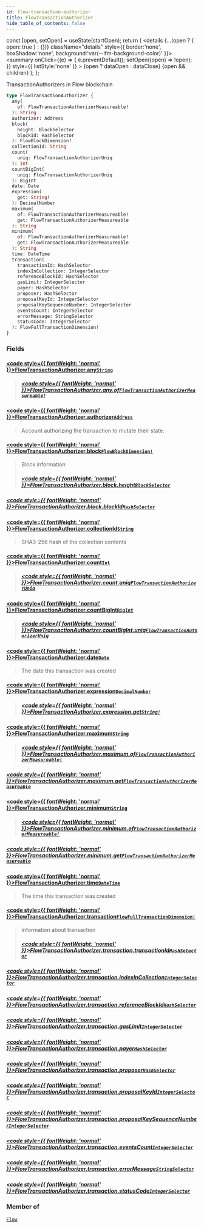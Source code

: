 ```yaml
---
id: flow-transaction-authorizer
title: FlowTransactionAuthorizer
hide_table_of_contents: false
---
```







  const [open, setOpen] = useState(startOpen);
  return (
    <details {...(open ? { open: true } : {})} className="details" style={{ border:'none', boxShadow:'none', background:'var(--ifm-background-color)' }}>
      <summary
        onClick={(e) => {
          e.preventDefault();
          setOpen((open) => !open);
        }}
        style={{ listStyle:'none' }}
      >
      {open ? dataOpen : dataClose}
      </summary>
      {open && children}
    </details>
  );
};








TransactionAuthorizers in Flow blockchain


```graphql
type FlowTransactionAuthorizer {
  any(
    of: FlowTransactionAuthorizerMeasureable!
  ): String
  authorizer: Address
  block(
    height: BlockSelector
    blockId: HashSelector
  ): FlowBlockDimension!
  collectionId: String
  count(
    uniq: FlowTransactionAuthorizerUniq
  ): Int
  countBigInt(
    uniq: FlowTransactionAuthorizerUniq
  ): BigInt
  date: Date
  expression(
    get: String!
  ): DecimalNumber
  maximum(
    of: FlowTransactionAuthorizerMeasureable!
    get: FlowTransactionAuthorizerMeasureable
  ): String
  minimum(
    of: FlowTransactionAuthorizerMeasureable!
    get: FlowTransactionAuthorizerMeasureable
  ): String
  time: DateTime
  transaction(
    transactionId: HashSelector
    indexInCollection: IntegerSelector
    referenceBlockId: HashSelector
    gasLimit: IntegerSelector
    payer: HashSelector
    proposer: HashSelector
    proposalKeyId: IntegerSelector
    proposalKeySequenceNumber: IntegerSelector
    eventsCount: IntegerSelector
    errorMessage: StringSelector
    statusCode: IntegerSelector
  ): FlowFullTransactionDimension!
}
```




### Fields

#### [<code style={{ fontWeight: 'normal' }}>FlowTransactionAuthorizer.<b>any</b></code>](#)<Bullet />[`String`](/docs/v1/graphql-reference/scalars/string) <Badge class="badge badge--secondary" text="scalar"/> 
> 
> 
> 
> ##### [<code style={{ fontWeight: 'normal' }}>FlowTransactionAuthorizer.any.<b>of</b></code>](#)<Bullet />[`FlowTransactionAuthorizerMeasureable!`](/docs/v1/graphql-reference/enums/flow-transaction-authorizer-measureable) <Badge class="badge badge--secondary" text="non-null"/> <Badge class="badge badge--secondary" text="enum"/> 
> 
> 
> 
> 

#### [<code style={{ fontWeight: 'normal' }}>FlowTransactionAuthorizer.<b>authorizer</b></code>](#)<Bullet />[`Address`](/docs/v1/graphql-reference/objects/address) <Badge class="badge badge--secondary" text="object"/> 
> 
> 
> Account authorizing the transaction to mutate their state.
> 

#### [<code style={{ fontWeight: 'normal' }}>FlowTransactionAuthorizer.<b>block</b></code>](#)<Bullet />[`FlowBlockDimension!`](/docs/v1/graphql-reference/objects/flow-block-dimension) <Badge class="badge badge--secondary" text="non-null"/> <Badge class="badge badge--secondary" text="object"/> 
> 
> 
> Block information
> ##### [<code style={{ fontWeight: 'normal' }}>FlowTransactionAuthorizer.block.<b>height</b></code>](#)<Bullet />[`BlockSelector`](/docs/v1/graphql-reference/inputs/block-selector) <Badge class="badge badge--secondary" text="input"/> 
> 
> 
> 
> 

##### [<code style={{ fontWeight: 'normal' }}>FlowTransactionAuthorizer.block.<b>blockId</b></code>](#)<Bullet />[`HashSelector`](/docs/v1/graphql-reference/inputs/hash-selector) <Badge class="badge badge--secondary" text="input"/> 
> 
> 
> 
> 

#### [<code style={{ fontWeight: 'normal' }}>FlowTransactionAuthorizer.<b>collectionId</b></code>](#)<Bullet />[`String`](/docs/v1/graphql-reference/scalars/string) <Badge class="badge badge--secondary" text="scalar"/> 
> 
> 
> SHA3-256 hash of the collection contents
> 

#### [<code style={{ fontWeight: 'normal' }}>FlowTransactionAuthorizer.<b>count</b></code>](#)<Bullet />[`Int`](/docs/v1/graphql-reference/scalars/int) <Badge class="badge badge--secondary" text="scalar"/> 
> 
> 
> 
> ##### [<code style={{ fontWeight: 'normal' }}>FlowTransactionAuthorizer.count.<b>uniq</b></code>](#)<Bullet />[`FlowTransactionAuthorizerUniq`](/docs/v1/graphql-reference/enums/flow-transaction-authorizer-uniq) <Badge class="badge badge--secondary" text="enum"/> 
> 
> 
> 
> 

#### [<code style={{ fontWeight: 'normal' }}>FlowTransactionAuthorizer.<b>countBigInt</b></code>](#)<Bullet />[`BigInt`](/docs/v1/graphql-reference/scalars/big-int) <Badge class="badge badge--secondary" text="scalar"/> 
> 
> 
> 
> ##### [<code style={{ fontWeight: 'normal' }}>FlowTransactionAuthorizer.countBigInt.<b>uniq</b></code>](#)<Bullet />[`FlowTransactionAuthorizerUniq`](/docs/v1/graphql-reference/enums/flow-transaction-authorizer-uniq) <Badge class="badge badge--secondary" text="enum"/> 
> 
> 
> 
> 

#### [<code style={{ fontWeight: 'normal' }}>FlowTransactionAuthorizer.<b>date</b></code>](#)<Bullet />[`Date`](/docs/v1/graphql-reference/objects/date) <Badge class="badge badge--secondary" text="object"/> 
> 
> 
> The date this transaction was created
> 

#### [<code style={{ fontWeight: 'normal' }}>FlowTransactionAuthorizer.<b>expression</b></code>](#)<Bullet />[`DecimalNumber`](/docs/v1/graphql-reference/scalars/decimal-number) <Badge class="badge badge--secondary" text="scalar"/> 
> 
> 
> 
> ##### [<code style={{ fontWeight: 'normal' }}>FlowTransactionAuthorizer.expression.<b>get</b></code>](#)<Bullet />[`String!`](/docs/v1/graphql-reference/scalars/string) <Badge class="badge badge--secondary" text="non-null"/> <Badge class="badge badge--secondary" text="scalar"/> 
> 
> 
> 
> 

#### [<code style={{ fontWeight: 'normal' }}>FlowTransactionAuthorizer.<b>maximum</b></code>](#)<Bullet />[`String`](/docs/v1/graphql-reference/scalars/string) <Badge class="badge badge--secondary" text="scalar"/> 
> 
> 
> 
> ##### [<code style={{ fontWeight: 'normal' }}>FlowTransactionAuthorizer.maximum.<b>of</b></code>](#)<Bullet />[`FlowTransactionAuthorizerMeasureable!`](/docs/v1/graphql-reference/enums/flow-transaction-authorizer-measureable) <Badge class="badge badge--secondary" text="non-null"/> <Badge class="badge badge--secondary" text="enum"/> 
> 
> 
> 
> 

##### [<code style={{ fontWeight: 'normal' }}>FlowTransactionAuthorizer.maximum.<b>get</b></code>](#)<Bullet />[`FlowTransactionAuthorizerMeasureable`](/docs/v1/graphql-reference/enums/flow-transaction-authorizer-measureable) <Badge class="badge badge--secondary" text="enum"/> 
> 
> 
> 
> 

#### [<code style={{ fontWeight: 'normal' }}>FlowTransactionAuthorizer.<b>minimum</b></code>](#)<Bullet />[`String`](/docs/v1/graphql-reference/scalars/string) <Badge class="badge badge--secondary" text="scalar"/> 
> 
> 
> 
> ##### [<code style={{ fontWeight: 'normal' }}>FlowTransactionAuthorizer.minimum.<b>of</b></code>](#)<Bullet />[`FlowTransactionAuthorizerMeasureable!`](/docs/v1/graphql-reference/enums/flow-transaction-authorizer-measureable) <Badge class="badge badge--secondary" text="non-null"/> <Badge class="badge badge--secondary" text="enum"/> 
> 
> 
> 
> 

##### [<code style={{ fontWeight: 'normal' }}>FlowTransactionAuthorizer.minimum.<b>get</b></code>](#)<Bullet />[`FlowTransactionAuthorizerMeasureable`](/docs/v1/graphql-reference/enums/flow-transaction-authorizer-measureable) <Badge class="badge badge--secondary" text="enum"/> 
> 
> 
> 
> 

#### [<code style={{ fontWeight: 'normal' }}>FlowTransactionAuthorizer.<b>time</b></code>](#)<Bullet />[`DateTime`](/docs/v1/graphql-reference/objects/date-time) <Badge class="badge badge--secondary" text="object"/> 
> 
> 
> The time this transaction was created
> 

#### [<code style={{ fontWeight: 'normal' }}>FlowTransactionAuthorizer.<b>transaction</b></code>](#)<Bullet />[`FlowFullTransactionDimension!`](/docs/v1/graphql-reference/objects/flow-full-transaction-dimension) <Badge class="badge badge--secondary" text="non-null"/> <Badge class="badge badge--secondary" text="object"/> 
> 
> 
> Information about transaction
> ##### [<code style={{ fontWeight: 'normal' }}>FlowTransactionAuthorizer.transaction.<b>transactionId</b></code>](#)<Bullet />[`HashSelector`](/docs/v1/graphql-reference/inputs/hash-selector) <Badge class="badge badge--secondary" text="input"/> 
> 
> 
> 
> 

##### [<code style={{ fontWeight: 'normal' }}>FlowTransactionAuthorizer.transaction.<b>indexInCollection</b></code>](#)<Bullet />[`IntegerSelector`](/docs/v1/graphql-reference/inputs/integer-selector) <Badge class="badge badge--secondary" text="input"/> 
> 
> 
> 
> 

##### [<code style={{ fontWeight: 'normal' }}>FlowTransactionAuthorizer.transaction.<b>referenceBlockId</b></code>](#)<Bullet />[`HashSelector`](/docs/v1/graphql-reference/inputs/hash-selector) <Badge class="badge badge--secondary" text="input"/> 
> 
> 
> 
> 

##### [<code style={{ fontWeight: 'normal' }}>FlowTransactionAuthorizer.transaction.<b>gasLimit</b></code>](#)<Bullet />[`IntegerSelector`](/docs/v1/graphql-reference/inputs/integer-selector) <Badge class="badge badge--secondary" text="input"/> 
> 
> 
> 
> 

##### [<code style={{ fontWeight: 'normal' }}>FlowTransactionAuthorizer.transaction.<b>payer</b></code>](#)<Bullet />[`HashSelector`](/docs/v1/graphql-reference/inputs/hash-selector) <Badge class="badge badge--secondary" text="input"/> 
> 
> 
> 
> 

##### [<code style={{ fontWeight: 'normal' }}>FlowTransactionAuthorizer.transaction.<b>proposer</b></code>](#)<Bullet />[`HashSelector`](/docs/v1/graphql-reference/inputs/hash-selector) <Badge class="badge badge--secondary" text="input"/> 
> 
> 
> 
> 

##### [<code style={{ fontWeight: 'normal' }}>FlowTransactionAuthorizer.transaction.<b>proposalKeyId</b></code>](#)<Bullet />[`IntegerSelector`](/docs/v1/graphql-reference/inputs/integer-selector) <Badge class="badge badge--secondary" text="input"/> 
> 
> 
> 
> 

##### [<code style={{ fontWeight: 'normal' }}>FlowTransactionAuthorizer.transaction.<b>proposalKeySequenceNumber</b></code>](#)<Bullet />[`IntegerSelector`](/docs/v1/graphql-reference/inputs/integer-selector) <Badge class="badge badge--secondary" text="input"/> 
> 
> 
> 
> 

##### [<code style={{ fontWeight: 'normal' }}>FlowTransactionAuthorizer.transaction.<b>eventsCount</b></code>](#)<Bullet />[`IntegerSelector`](/docs/v1/graphql-reference/inputs/integer-selector) <Badge class="badge badge--secondary" text="input"/> 
> 
> 
> 
> 

##### [<code style={{ fontWeight: 'normal' }}>FlowTransactionAuthorizer.transaction.<b>errorMessage</b></code>](#)<Bullet />[`StringSelector`](/docs/v1/graphql-reference/inputs/string-selector) <Badge class="badge badge--secondary" text="input"/> 
> 
> 
> 
> 

##### [<code style={{ fontWeight: 'normal' }}>FlowTransactionAuthorizer.transaction.<b>statusCode</b></code>](#)<Bullet />[`IntegerSelector`](/docs/v1/graphql-reference/inputs/integer-selector) <Badge class="badge badge--secondary" text="input"/> 
> 
> 
> 
> 



### Member of

[`Flow`](/docs/v1/graphql-reference/objects/flow)  <Badge class="secondary" text="object"/>

